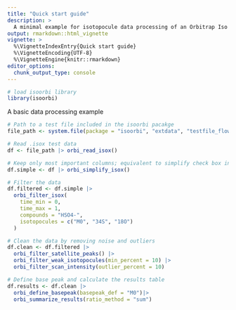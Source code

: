 ```yaml
---
title: "Quick start guide"
description: >
  A minimal example for isotopocule data processing of an Orbitrap Iso file (.isox).
output: rmarkdown::html_vignette
vignette: >
  %\VignetteIndexEntry{Quick start guide}
  %\VignetteEncoding{UTF-8}
  %\VignetteEngine{knitr::rmarkdown}
editor_options: 
  chunk_output_type: console
---
```


```r
# load isoorbi library
library(isoorbi)
```

A basic data processing example

```r
# Path to a test file included in the isoorbi pacakge
file_path <- system.file(package = "isoorbi", "extdata", "testfile_flow.isox")

# Read .isox test data
df <- file_path |> orbi_read_isox() 

# Keep only most important columns; equivalent to simplify check box in IsoX
df.simple <- df |> orbi_simplify_isox()

# Filter the data
df.filtered <- df.simple |> 
  orbi_filter_isox(
    time_min = 0, 
    time_max = 1, 
    compounds = "HSO4-",
    isotopocules = c("M0", "34S", "18O")
  )

# Clean the data by removing noise and outliers
df.clean <- df.filtered |> 
  orbi_filter_satellite_peaks() |> 
  orbi_filter_weak_isotopocules(min_percent = 10) |> 
  orbi_filter_scan_intensity(outlier_percent = 10)

# Define base peak and calculate the results table
df.results <- df.clean |> 
  orbi_define_basepeak(basepeak_def = "M0")|> 
  orbi_summarize_results(ratio_method = "sum")
```
